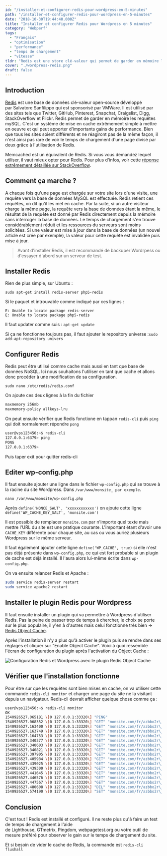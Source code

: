 ```yaml
---
id: "/installer-et-configurer-redis-pour-wordpress-en-5-minutes"
path: "/installer-et-configurer-redis-pour-wordpress-en-5-minutes"
date: "2018-10-30T19:44:40.000Z"
title: "Installer et configurer Redis pour Wordpress en 5 minutes"
category: "Webperf"
tags: 
  - "Français"
  - "optimisation"
  - "performance"
  - "temps de chargement"
  - "vitesse"
tldr: "Redis est une store clé-valeur qui permet de garder en mémoire les requêtes MySQL. C'est un système de mise en cache très simple à mettre en oeuvre."
cover: "./wordpress-redis.png"
draft: false
---
```


## Introduction

[Redis](https://redis.io) est une base de données clé-valeur open-source développé par Salvatore Sanfilippo qui est sponsorisé par VMWare. Il est utilisé par des sites tels que Twitter, GitHub, Pinterest, Snapchat, Craigslist, Digg, StackOverflow et Flickr. Redis permet de garder en mémoire les requêtes mySQL. C'est un système de mise en cache extrêmement simple à mettre en oeuvre et qui peut apporter d'importants gains de performance. Bien que tous les sites soient différents et ne réagiront pas de la même façon, il n'est ainsi pas rare de voir le temps de chargement d'une page divisé par deux grâce à l'utilisation de Redis.

Memcached est un équivalent de Redis. Si vous vous demandez lequel utiliser, il vaut mieux opter pour Redis. Pour plus d'infos, voir cette [réponse extrêmement détaillée sur StackOverflow](https://stackoverflow.com/a/11257333).

## Comment ça marche ?

A chaque fois qu'une page est chargée sur votre site lors d'une visite, une requête vers la base de données MySQL est effectuée. Redis retient ces requêtes, on dit qu'il les met en cache. Par la suite, si un autre visiteur charge la même page, la requête vers la base de données étant la même, le résultat de la requête est donné par Redis directement depuis la mémoire sans interroger la base de données. Le temps de chargement s'en trouve considérablement réduit et les ressources du serveurs sont moins solicitées. Si une valeur est mise à jour dans la base de données (un nouvel article est crée par exemple), la valeur pour cette requête est invalidée puis mise à jour.



> Avant d'installer Redis, il est recommandé de backuper Wordrpess ou d'essayer d'abord sur un serveur de test. 



## Installer Redis

Rien de plus simple, sur Ubuntu :

`sudo apt-get install redis-server php5-redis`

Si le paquet et introuvable comme indiqué par ces lignes :

```
E: Unable to locate package redis-server
E: Unable to locate package php5-redis
```

Il faut updater comme suis : `apt-get update`

Si ça ne fonctionne toujours pas, il faut ajouter le repository universe :`sudo add-apt-repository univers`

## Configurer Redis

Redis peut être utilisé comme cache mais aussi en tant que base de données NoSQL. Ici nous souhaitons l'utiliser en tant que cache et allons donc procéder à une modification de sa configuration.

`sudo nano /etc/redis/redis.conf`

On ajoute ces deux lignes à la fin du fichier

```apache
maxmemory 256mb
maxmemory-policy allkeys-lru
```

On peut ensuite vérifier que Redis fonctione en tappan `redis-cli` puis `ping`  qui doit normalement répondre `pong`

```bash
user@vps123456:~$ redis-cli
127.0.0.1:6379> ping
PONG
127.0.0.1:6379>
```

Puis taper exit pour quitter redis-cli

## Editer wp-config.php

Il faut ensuite ajouter une ligne dans le fichier `wp-config.php` qui se trouve à la racine du site Wordpress. Dans `/var/www/monsite_ par exemple`.

`nano /var/www/monsite/wp-config.php`

Après `define('NONCE_SALT', 'xxxxxxxxxxxx')` on ajoute cette ligne `define('WP_CACHE_KEY_SALT', 'monsite.com')`

Il est possible de remplacer `monsite.com` par n'importe quel texte mais mettre l'URL du site est une pratique courante. L'important étant d'avoir une `CACHE_KEY` différente pour chaque site, au cas ou vous auriez plusieurs Wordpress sur le même serveur.

Il faut également ajouter cette ligne `define('WP_CACHE', true)` si elle n'est pas déjà présente dans `wp-config.php`, ce qui est fort probable si un plugin de cache est déjà installé. Il l'aura alors lui-même écrite dans `wp-config.php`.

On va ensuite relancer Redis et Apache :

```bash
sudo service redis-server restart
sudo service apache2 restart
```

## Installer le plugin Redis pour Wordpress

Il faut ensuite installer un plugin qui va permettre à Wordpress d'utiliser Redis. Pas la peine de passer trop de temps à chercher, le choix se porte sur le plus populaire, il y'en à d'autres mais celui fonctionne très bien -> [Redis Object Cache](https://wordpress.org/plugins/redis-cache/).

Après l'installation il n'y a plus qu'à activer le plugin puis se rendre dans ses réglages et cliquer sur "Enable Object Cache". Voici à quoi ressemble l'écran de configuration du plugin après l'activation du Object Cache :

![Configuration Redis et Wordpress avec le plugin Redis Object Cache](./Configuration-Redis-et-WordPress-avec-le-plugin-Redis-Object-Cache.png)

## Vérifier que l'installation fonctionne

Pour être sur que les requêtes sont bien mises en cache, on va utiliser cette commande `redis-cli monitor` et charger une page du site ne la visitant depuis un navigateur. Redis-cli devrait afficher quelque chose comme ça :

```bash
user@vps123456:~$ redis-cli monitor
OK
1540926527.065181 \[0 127.0.0.1:33320\] "PING"
1540926527.068352 \[0 127.0.0.1:33320\] "GET" "monsite.com/fr/azbbo2r\_:default:is\_blog\_installed"
1540926527.163400 \[0 127.0.0.1:33320\] "GET" "monsite.com/fr/azbbo2r\_:options:notoptions"
1540926527.163749 \[0 127.0.0.1:33320\] "GET" "monsite.com/fr/azbbo2r\_:options:alloptions"
1540926527.164753 \[0 127.0.0.1:33320\] "GET" "monsite.com/fr/azbbo2r\_:site-options:1:notoptions"
1540926527.340377 \[0 127.0.0.1:33320\] "GET" "monsite.com/fr/azbbo2r\_:userlogins:user"
1540926527.340603 \[0 127.0.0.1:33320\] "GET" "monsite.com/fr/azbbo2r\_:users:20"
1540926527.340821 \[0 127.0.0.1:33320\] "GET" "monsite.com/fr/azbbo2r\_:user\_meta:20"
1540926527.397905 \[0 127.0.0.1:33320\] "GET" "monsite.com/fr/azbbo2r\_:default:yoast\_titles\_rich\_defaults\_wpseo\_titles"
1540926527.405984 \[0 127.0.0.1:33320\] "GET" "monsite.com/fr/azbbo2r\_:site-options:1:notoptions"
1540926527.439025 \[0 127.0.0.1:33320\] "GET" "monsite.com/fr/azbbo2r\_:posts:last\_changed"
1540926527.439300 \[0 127.0.0.1:33320\] "GET" "monsite.com/fr/azbbo2r\_:posts:get\_pages:90fc8ab476d94daabffe7578772c763c:0.81130900 1540903129"
1540926527.441645 \[0 127.0.0.1:33320\] "GET" "monsite.com/fr/azbbo2r\_:posts:get\_pages:77573666ef24e1ad91fd9fbfd44c872f:0.81130900 1540903129"
1540926527.446576 \[0 127.0.0.1:33320\] "GET" "monsite.com/fr/azbbo2r\_:posts:get\_pages:f7220df17210d0587c39e777e2eba779:0.81130900 1540903129"
1540926527.447567 \[0 127.0.0.1:33320\] "GET" "monsite.com/fr/azbbo2r\_:posts:get\_pages:02b8038114158e6e8039262ece2f0908:0.81130900 1540903129"
1540926527.480608 \[0 127.0.0.1:33320\] "DEL" "monsite.com/fr/azbbo2r\_:default:yoast\_titles\_rich\_defaults\_wpseo\_titles"
1540926527.574190 \[0 127.0.0.1:33320\] "SET" "monsite.com/fr/azbbo2r\_:default:yoast\_titles\_rich\_defaults\_wpseo\_titles" "a:41:{s:10:\\"title-post\\";s:39:\\"%%title%% %%page%% %%sep%% %%sitename%%\\";s:13:\\"metadesc-post\\";s:0:\\"\\";s:12:\\"noindex-post\\";b:0;s:13:\\"showdate-post\\";b:0;s:23:\\"display-metabox-pt-post\\";b:1;s:23:\\"post\_types-post-maintax\\";i:0;s:10:\\"title-page\\";s:39:\\"%%title%% %%page%% %%sep%% %%sitename%%\\";s:13:\\"metadesc-page\\";s:0:\\"\\";s:12:\\"noindex-page\\";b:0;s:13:\\"showdate-page\\";b:0;s:23:\\"display-metabox-pt-page\\";b:1;s:23:\\"post\_types-page-maintax\\";i:0;s:16:\\"title-attachment\\";s:39:\\"%%title%% %%page%% %%sep%% %%sitename%%\\";s:19:\\"metadesc-attachment\\";s:0:\\"\\";s:18:\\"noindex-attachment\\";b:0;s:19:\\"showdate-attachment\\";b:0;s:29:\\"display-metabox-pt-attachment\\";b:1;s:29:\\"post\_types-attachment-maintax\\";i:0;s:13:\\"title-product\\";s:39:\\"%%title%% %%page%% %%sep%% %%sitename%%\\";s:16:\\"metadesc-product\\";s:0:\\"\\";s:15:\\"noindex-product\\";b:0;s:16:\\"showdate-product\\";b:0;s:26:\\"display-metabox-pt-product\\";b:1;s:26:\\"post\_types-product-maintax\\";i:0;s:18:\\"title-tax-category\\";s:53:\\"%%term\_title%% Archives %%page%% %%sep%% %%sitename%%\\";s:21:\\"metadesc-tax-category\\";s:0:\\"\\";s:28:\\"display-metabox-tax-category\\";b:1;s:20:\\"noindex-tax-category\\";b:0;s:18:\\"title-tax-post\_tag\\";s:53:\\"%%term\_title%% Archives %%page%% %%sep%% %%sitename%%\\";s:21:\\"metadesc-tax-post\_tag\\";s:0:\\"\\";s:28:\\"display-metabox-tax-post\_tag\\";b:1;s:20:\\"noindex-tax-post\_tag\\";b:0;s:21:\\"title-tax-post\_format\\";s:53:\\"%%term\_title%% Archives %%page%% %%sep%% %%sitename%%\\";s:24:\\"metadesc-tax-post\_format\\";s:0:\\"\\";s:31:\\"display-metabox-tax-post\_format\\";b:1;s:23:\\"noindex-tax-post\_format\\";b:1;s:22:\\"title-tax-product\_type\\";s:53:\\"%%term\_title%% Archives %%page%% %%sep%% %%sitename%%\\";s:25:\\"metadesc-tax-product\_type\\";s:0:\\"\\";s:32:\\"display-metabox-tax-product\_type\\";b:1;s:24:\\"noindex-tax-product\_type\\";b:0;s:30:\\"taxonomy-product\_type-ptparent\\";i:0;}"
```

## Conclusion

C'est tout ! Redis est installé et configuré. Il ne reste plus qu'à faire un test de temps de chargement à l'aide de Lighthouse, GTmetrix, Pingdom, webpagetest.org ou votre outil de mesure préféré pour observer le gain sur le temps de chargement du site.

Et si besoin de vider le cache de Redis, la commande est `redis-cli flushall`
